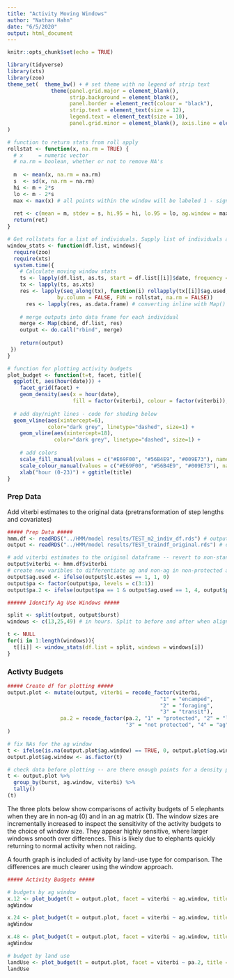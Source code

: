 ```yaml
---
title: "Activity Moving Windows"
author: "Nathan Hahn"
date: "6/5/2020"
output: html_document
---
```


```r
knitr::opts_chunk$set(echo = TRUE)

library(tidyverse)
library(xts)
library(zoo)
theme_set(  theme_bw() + # set theme with no legend of strip text
              theme(panel.grid.major = element_blank(),
                    strip.background = element_blank(),
                    panel.border = element_rect(colour = "black"),
                    strip.text = element_text(size = 12),
                    legend.text = element_text(size = 10),
                    panel.grid.minor = element_blank(), axis.line = element_line(colour = "black"), axis.title=element_text(size=14), axis.text = element_text(size=12))
)

# function to return stats from roll apply
rollstat <- function(x, na.rm = TRUE) {
  # x     = numeric vector
  # na.rm = boolean, whether or not to remove NA's
  
  m  <- mean(x, na.rm = na.rm)
  s  <- sd(x, na.rm = na.rm)
  hi <- m + 2*s
  lo <- m - 2*s
  max <- max(x) # all points within the window will be labeled 1 - signals a "raiding period" for activity budgets/plotting
  
  ret <- c(mean = m, stdev = s, hi.95 = hi, lo.95 = lo, ag.window = max) 
  return(ret)
}

# Get rollstats for a list of individuals. Supply list of individuals and windows(s) to apply
window_stats <- function(df.list, windows){
  require(zoo)
  require(xts)
  system.time({
    # Calculate moving window stats
    ts <- lapply(df.list, as.ts, start = df.list[[i]]$date, frequency = 1) # frequency set with 30min fixes
    tx <- lapply(ts, as.xts)
    res <- lapply(seq_along(tx), function(i) rollapply(tx[[i]]$ag.used, width = window, align = "center",
                by.column = FALSE, FUN = rollstat, na.rm = FALSE))
      res <- lapply(res, as.data.frame) # converting inline with Map() doesn't work
    
    # merge outputs into data frame for each individual
    merge <- Map(cbind, df.list, res)
    output <- do.call("rbind", merge)
    
    return(output)
 })
}

# function for plotting activity budgets
plot_budget <- function(t=t, facet, title){
  ggplot(t, aes(hour(date))) +
    facet_grid(facet) +
    geom_density(aes(x = hour(date),
                     fill = factor(viterbi), colour = factor(viterbi)), alpha = 0.3, adjust = 1.5) +
  
  # add day/night lines - code for shading below
  geom_vline(aes(xintercept=6),
             color="dark grey", linetype="dashed", size=1) +
    geom_vline(aes(xintercept=18),
               color="dark grey", linetype="dashed", size=1) +
    
    # add colors
    scale_fill_manual(values = c("#E69F00", "#56B4E9", "#009E73"), name = c("state")) +
    scale_colour_manual(values = c("#E69F00", "#56B4E9", "#009E73"), name = c("state")) +
    xlab("hour (0-23)") + ggtitle(title)
}
```

### Prep Data

Add viterbi estimates to the original data (pretransformation of step lengths and covariates)
```r
##### Prep Data #####
hmm.df <- readRDS("../HMM/model results/TEST_m2_indiv_df.rds") # output from hmm model (no squared term)
output <- readRDS("../HMM/model results/TEST_traindf_original.rds") # dataset prior to data transforms

# add viterbi estimates to the original dataframe -- revert to non-standardized covs and steps
output$viterbi <- hmm.df$viterbi
# create new varibles to differentiate ag and non-ag in non-protected areas
output$ag.used <- ifelse(output$lc.estes == 1, 1, 0)
output$pa <- factor(output$pa, levels = c(3:1))
output$pa.2 <- ifelse(output$pa == 1 & output$ag.used == 1, 4, output$pa)

```

```r
###### Identify Ag Use Windows #####

split <- split(output, output$burst)
windows <- c(13,25,49) # in hours. Split to before and after when align = center

t <- NULL
for(i in 1:length(windows)){
  t[[i]] <- window_stats(df.list = split, windows = windows[i])
}

```

### Activty Budgets
```r
##### Create df for plotting #####
output.plot <- mutate(output, viterbi = recode_factor(viterbi, 
                                                 "1" = "encamped",
                                                 "2" = "foraging",
                                                 "3" = "transit"),
                 pa.2 = recode_factor(pa.2, "1" = "protected", "2" = "limited use", 
                                      "3" = "not protected", "4" = "ag")
) 

# fix NAs for the ag window
t <- ifelse(is.na(output.plot$ag.window) == TRUE, 0, output.plot$ag.window)
output.plot$ag.window <- as.factor(t)

# check data before plotting -- are there enough points for a density plot?
t <- output.plot %>%
  group_by(burst, ag.window, viterbi) %>%
  tally()
(t)
```

The three plots below show comparisons of activity budgets of 5 elephants when they are in non-ag (0) and in an ag matrix (1). The window sizes are incrementally increased to inspect the sensitivity of the activity budgets to the choice of window size. They appear highly sensitive, where larger windows smooth over differences. This is likely due to elephants quickly returning to normal activity when not raiding. 

A fourth graph is included of activity by land-use type for comparison. The differences are much clearer using the window approach. 

```r
##### Activity Budgets #####

# budgets by ag window
x.12 <- plot_budget(t = output.plot, facet = viterbi ~ ag.window, title = "GME: Activity budget with 12 hour window")
agWindow

x.24 <- plot_budget(t = output.plot, facet = viterbi ~ ag.window, title = "GME: Activity budget with 24 hour window")
agWindow

x.48 <- plot_budget(t = output.plot, facet = viterbi ~ ag.window, title = "GME: Activity budget with 48 hour window")
agWindow

# budget by land use
landUse <- plot_budget(t = output.plot, facet = viterbi ~ pa.2, title = "GME: Activity budget by land use type")
landUse
```